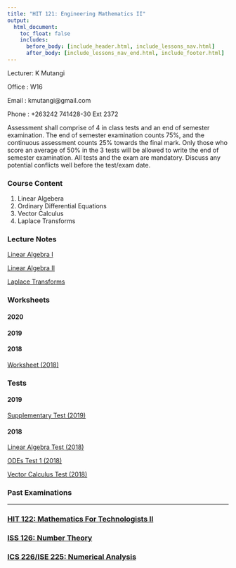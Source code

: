```yaml
---
title: "HIT 121: Engineering Mathematics II"
output:
  html_document:
    toc_float: false
    includes:
      before_body: [include_header.html, include_lessons_nav.html]
      after_body: [include_lessons_nav_end.html, include_footer.html]
---
```


Lecturer: K Mutangi

Office  : W16

Email   : kmutangi@gmail.com

Phone   : +263242 741428-30 Ext 2372

Assessment shall comprise of 4 in class tests and an end of semester examination. The end of semester examination counts 75%, and the continuous assessment counts 25% towards the final mark. Only those who score an average of 50% in the 3 tests will be allowed to write the end of semester 
examination. All tests and the exam are mandatory. Discuss any potential conflicts well before the test/exam date.

### Course Content
(@) Linear Algebera
(@) Ordinary Differential Equations
(@) Vector Calculus
(@) Laplace Transforms

### Lecture Notes

[Linear Algebra I](https://drive.google.com/file/d/1djpop6x1BY1wN7lPyhQRthUcFcjGxJwL/view?usp=sharing)

[Linear Algebra II](https://drive.google.com/file/d/1wtGffPnOoLBvV5tZgAkNUJ6pw5QxxdAs/view?usp=sharing)

[Laplace Transforms](https://drive.google.com/file/d/1feoB6yBJ9zSPkRDRn_ec2XDMwue1LDcC/view?usp=sharing)

### Worksheets


#### **2020**

#### **2019**

#### **2018**

[Worksheet  (2018)](https://drive.google.com/open?id=1oLNr8FYGHDIXHHfsGQBJLDx35hla-aVJ)





### Tests

#### **2019**

[Supplementary Test (2019)](https://drive.google.com/file/d/1n5QvKQ_YdXv6vsyZGn3-zBP3ereTqAwe/view?usp=sharing)

#### **2018**

[Linear Algebra Test (2018)](https://drive.google.com/file/d/1FOcgTUQv08dgWXtC3Zoq6R3__7fHsYYs/view?usp=sharing)

[ODEs Test 1 (2018)](https://drive.google.com/open?id=1uAwM8HfCnV6Uvo6vlF4vYz7Lse-MVa-c)

[Vector Calculus Test (2018)](https://drive.google.com/open?id=1rYNJ4RqZ_itoWrO290HCZBan6uKJU6w2)


### Past Examinations



***
### [HIT 122: Mathematics For Technologists II](hit122.html){.continue-link}
### [ISS 126: Number Theory](iss126.html){.continue-link}
### [ICS 226/ISE 225: Numerical Analysis](ics225.html){.continue-link}
